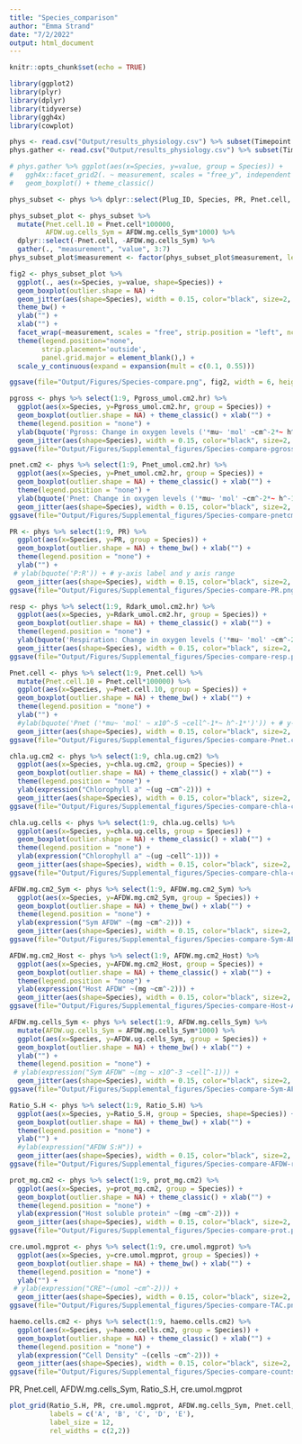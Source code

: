 ```yaml
---
title: "Species_comparison"
author: "Emma Strand"
date: "7/2/2022"
output: html_document
---
```


```r
knitr::opts_chunk$set(echo = TRUE)
```

```r
library(ggplot2)
library(plyr)
library(dplyr)
library(tidyverse)
library(ggh4x)
library(cowplot)
```

```r
phys <- read.csv("Output/results_physiology.csv") %>% subset(Timepoint == "1 week")  
phys.gather <- read.csv("Output/results_physiology.csv") %>% subset(Timepoint == "1 week") %>% gather(measurement, value, 10:23)

# phys.gather %>% ggplot(aes(x=Species, y=value, group = Species)) +
#   ggh4x::facet_grid2(. ~ measurement, scales = "free_y", independent = "y") + 
#   geom_boxplot() + theme_classic()

phys_subset <- phys %>% dplyr::select(Plug_ID, Species, PR, Pnet.cell, AFDW.mg.cells_Sym, Ratio_S.H, cre.umol.mgprot)
```

```r
phys_subset_plot <- phys_subset %>% 
  mutate(Pnet.cell.10 = Pnet.cell*100000,
         AFDW.ug.cells_Sym = AFDW.mg.cells_Sym*1000) %>% 
  dplyr::select(-Pnet.cell, -AFDW.mg.cells_Sym) %>%
  gather(., "measurement", "value", 3:7)
phys_subset_plot$measurement <- factor(phys_subset_plot$measurement, levels = c("Ratio_S.H", "PR", "cre.umol.mgprot", "AFDW.ug.cells_Sym", "Pnet.cell.10"))

fig2 <- phys_subset_plot %>%
  ggplot(., aes(x=Species, y=value, shape=Species)) + 
  geom_boxplot(outlier.shape = NA) + 
  geom_jitter(aes(shape=Species), width = 0.15, color="black", size=2, alpha=0.7) + 
  theme_bw() + 
  ylab("") + 
  xlab("") +
  facet_wrap(~measurement, scales = "free", strip.position = "left", ncol=3) + 
  theme(legend.position="none",
        strip.placement='outside',
        panel.grid.major = element_blank(),) +
  scale_y_continuous(expand = expansion(mult = c(0.1, 0.55)))

ggsave(file="Output/Figures/Species-compare.png", fig2, width = 6, height = 4, units = c("in"))
```




```r
pgross <- phys %>% select(1:9, Pgross_umol.cm2.hr) %>%
  ggplot(aes(x=Species, y=Pgross_umol.cm2.hr, group = Species)) + 
  geom_boxplot(outlier.shape = NA) + theme_classic() + xlab("") +
  theme(legend.position = "none") +
  ylab(bquote('Pgross: Change in oxygen levels ('*mu~ 'mol' ~cm^-2*~ h^-1*')')) + # y-axis label and y axis range
  geom_jitter(aes(shape=Species), width = 0.15, color="black", size=2, alpha=0.9)
ggsave(file="Output/Figures/Supplemental_figures/Species-compare-pgross.png", pgross, width = 3, height = 3, units = c("in"))

pnet.cm2 <- phys %>% select(1:9, Pnet_umol.cm2.hr) %>%
  ggplot(aes(x=Species, y=Pnet_umol.cm2.hr, group = Species)) + 
  geom_boxplot(outlier.shape = NA) + theme_classic() + xlab("") +
  theme(legend.position = "none") +
  ylab(bquote('Pnet: Change in oxygen levels ('*mu~ 'mol' ~cm^-2*~ h^-1*')')) + # y-axis label and y axis range
  geom_jitter(aes(shape=Species), width = 0.15, color="black", size=2, alpha=0.9)
ggsave(file="Output/Figures/Supplemental_figures/Species-compare-pnetcm2.png", pnet.cm2, width = 3, height = 3, units = c("in"))

PR <- phys %>% select(1:9, PR) %>%
  ggplot(aes(x=Species, y=PR, group = Species)) + 
  geom_boxplot(outlier.shape = NA) + theme_bw() + xlab("") +
  theme(legend.position = "none") +
  ylab("") +
 # ylab(bquote('P:R')) + # y-axis label and y axis range
  geom_jitter(aes(shape=Species), width = 0.15, color="black", size=2, alpha=0.9)
ggsave(file="Output/Figures/Supplemental_figures/Species-compare-PR.png", PR, width = 3, height = 3, units = c("in"))

resp <- phys %>% select(1:9, Rdark_umol.cm2.hr) %>%
  ggplot(aes(x=Species, y=Rdark_umol.cm2.hr, group = Species)) + 
  geom_boxplot(outlier.shape = NA) + theme_classic() + xlab("") +
  theme(legend.position = "none") +
  ylab(bquote('Respiration: Change in oxygen levels ('*mu~ 'mol' ~cm^-2*~ h^-1*')')) + # y-axis label and y axis range
  geom_jitter(aes(shape=Species), width = 0.15, color="black", size=2, alpha=0.9)
ggsave(file="Output/Figures/Supplemental_figures/Species-compare-resp.png", resp, width = 3, height = 3, units = c("in"))

Pnet.cell <- phys %>% select(1:9, Pnet.cell) %>%
  mutate(Pnet.cell.10 = Pnet.cell*100000) %>% 
  ggplot(aes(x=Species, y=Pnet.cell.10, group = Species)) + 
  geom_boxplot(outlier.shape = NA) + theme_bw() + xlab("") +
  theme(legend.position = "none") +
  ylab("") +
  #ylab(bquote('Pnet ('*mu~ 'mol' ~ x10^-5 ~cell^-1*~ h^-1*')')) + # y-axis label and y axis range
  geom_jitter(aes(shape=Species), width = 0.15, color="black", size=2, alpha=0.9)
ggsave(file="Output/Figures/Supplemental_figures/Species-compare-Pnet.cell.png", Pnet.cell, width = 3, height = 3, units = c("in"))

chla.ug.cm2 <- phys %>% select(1:9, chla.ug.cm2) %>%
  ggplot(aes(x=Species, y=chla.ug.cm2, group = Species)) + 
  geom_boxplot(outlier.shape = NA) + theme_classic() + xlab("") +
  theme(legend.position = "none") +
  ylab(expression("Chlorophyll a" ~(ug ~cm^-2))) +
  geom_jitter(aes(shape=Species), width = 0.15, color="black", size=2, alpha=0.9)
ggsave(file="Output/Figures/Supplemental_figures/Species-compare-chla-cm2.png", chla.ug.cm2, width = 3, height = 3, units = c("in"))

chla.ug.cells <- phys %>% select(1:9, chla.ug.cells) %>%
  ggplot(aes(x=Species, y=chla.ug.cells, group = Species)) + 
  geom_boxplot(outlier.shape = NA) + theme_classic() + xlab("") +
  theme(legend.position = "none") +
  ylab(expression("Chlorophyll a" ~(ug ~cell^-1))) +
  geom_jitter(aes(shape=Species), width = 0.15, color="black", size=2, alpha=0.9)
ggsave(file="Output/Figures/Supplemental_figures/Species-compare-chla-cell.png", chla.ug.cells, width = 3, height = 3, units = c("in"))

AFDW.mg.cm2_Sym <- phys %>% select(1:9, AFDW.mg.cm2_Sym) %>%
  ggplot(aes(x=Species, y=AFDW.mg.cm2_Sym, group = Species)) + 
  geom_boxplot(outlier.shape = NA) + theme_bw() + xlab("") +
  theme(legend.position = "none") +
  ylab(expression("Sym AFDW" ~(mg ~cm^-2))) +
  geom_jitter(aes(shape=Species), width = 0.15, color="black", size=2, alpha=0.9)
ggsave(file="Output/Figures/Supplemental_figures/Species-compare-Sym-AFDW-cm2.png", AFDW.mg.cm2_Sym, width = 3, height = 3, units = c("in"))

AFDW.mg.cm2_Host <- phys %>% select(1:9, AFDW.mg.cm2_Host) %>%
  ggplot(aes(x=Species, y=AFDW.mg.cm2_Host, group = Species)) + 
  geom_boxplot(outlier.shape = NA) + theme_classic() + xlab("") +
  theme(legend.position = "none") +
  ylab(expression("Host AFDW" ~(mg ~cm^-2))) +
  geom_jitter(aes(shape=Species), width = 0.15, color="black", size=2, alpha=0.9)
ggsave(file="Output/Figures/Supplemental_figures/Species-compare-Host-AFDW-cm2.png", AFDW.mg.cm2_Host, width = 3, height = 3, units = c("in"))

AFDW.mg.cells_Sym <- phys %>% select(1:9, AFDW.mg.cells_Sym) %>%
  mutate(AFDW.ug.cells_Sym = AFDW.mg.cells_Sym*1000) %>%
  ggplot(aes(x=Species, y=AFDW.ug.cells_Sym, group = Species)) + 
  geom_boxplot(outlier.shape = NA) + theme_bw() + xlab("") +
  ylab("") +
  theme(legend.position = "none") +
 # ylab(expression("Sym AFDW" ~(mg ~ x10^-3 ~cell^-1))) +
  geom_jitter(aes(shape=Species), width = 0.15, color="black", size=2, alpha=0.9)
ggsave(file="Output/Figures/Supplemental_figures/Species-compare-Sym-AFDW-cell.png", AFDW.mg.cells_Sym, width = 3, height = 3, units = c("in"))

Ratio_S.H <- phys %>% select(1:9, Ratio_S.H) %>%
  ggplot(aes(x=Species, y=Ratio_S.H, group = Species, shape=Species)) + 
  geom_boxplot(outlier.shape = NA) + theme_bw() + xlab("") +
  theme(legend.position = "none") +
  ylab("") +
  #ylab(expression("AFDW S:H")) +
  geom_jitter(aes(shape=Species), width = 0.15, color="black", size=2, alpha=0.9)
ggsave(file="Output/Figures/Supplemental_figures/Species-compare-AFDW-ratio.png", Ratio_S.H, width = 3, height = 3, units = c("in"))

prot_mg.cm2 <- phys %>% select(1:9, prot_mg.cm2) %>%
  ggplot(aes(x=Species, y=prot_mg.cm2, group = Species)) + 
  geom_boxplot(outlier.shape = NA) + theme_classic() + xlab("") +
  theme(legend.position = "none") +
  ylab(expression("Host soluble protein" ~(mg ~cm^-2))) +
  geom_jitter(aes(shape=Species), width = 0.15, color="black", size=2, alpha=0.9)
ggsave(file="Output/Figures/Supplemental_figures/Species-compare-prot.png", prot_mg.cm2, width = 3, height = 3, units = c("in"))

cre.umol.mgprot <- phys %>% select(1:9, cre.umol.mgprot) %>%
  ggplot(aes(x=Species, y=cre.umol.mgprot, group = Species)) + 
  geom_boxplot(outlier.shape = NA) + theme_bw() + xlab("") +
  theme(legend.position = "none") +
  ylab("") +
 # ylab(expression("CRE"~(umol ~cm^-2))) +
  geom_jitter(aes(shape=Species), width = 0.15, color="black", size=2, alpha=0.9)
ggsave(file="Output/Figures/Supplemental_figures/Species-compare-TAC.png", cre.umol.mgprot, width = 3, height = 3, units = c("in"))

haemo.cells.cm2 <- phys %>% select(1:9, haemo.cells.cm2) %>%
  ggplot(aes(x=Species, y=haemo.cells.cm2, group = Species)) + 
  geom_boxplot(outlier.shape = NA) + theme_classic() + xlab("") +
  theme(legend.position = "none") +
  ylab(expression("Cell Density" ~(cells ~cm^-2))) +
  geom_jitter(aes(shape=Species), width = 0.15, color="black", size=2, alpha=0.9)
ggsave(file="Output/Figures/Supplemental_figures/Species-compare-counts.png", haemo.cells.cm2, width = 3, height = 3, units = c("in"))
```


PR, Pnet.cell, AFDW.mg.cells_Sym, Ratio_S.H, cre.umol.mgprot

```r
plot_grid(Ratio_S.H, PR, cre.umol.mgprot, AFDW.mg.cells_Sym, Pnet.cell, 
          labels = c('A', 'B', 'C', 'D', 'E'),
          label_size = 12,
          rel_widths = c(2,2))
```



